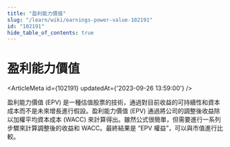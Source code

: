 ```yaml
---
title: "盈利能力價值"
slug: "/learn/wiki/earnings-power-value-102191"
id: "102191"
hide_table_of_contents: true
---
```



# 盈利能力價值

<ArticleMeta id={102191} updatedAt={'2023-09-26 13:59:00'} />
<div className='border-solid border-b border-t-0 my-4 border-[var(--ifm-color-gray-300)]' />

盈利能力價值 (EPV) 是一種估值股票的技術，通過對目前收益的可持續性和資本成本而不是未來增長進行假設。盈利能力價值 (EPV) 通過將公司的調整後收益除以加權平均資本成本 (WACC) 來計算得出。雖然公式很簡單，但需要進行一系列步驟來計算調整後的收益和 WACC。最終結果是 “EPV 權益”，可以與市值進行比較。
